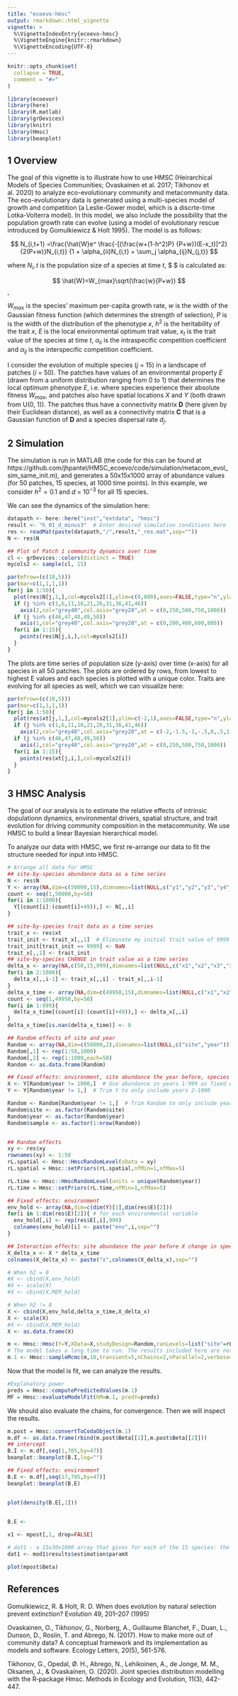 ```yaml
---
title: "ecoevo-hmsc"
output: rmarkdown::html_vignette
vignette: >
  %\VignetteIndexEntry{ecoevo-hmsc}
  %\VignetteEngine{knitr::rmarkdown}
  %\VignetteEncoding{UTF-8}
---
```


```r
knitr::opts_chunk$set(
  collapse = TRUE,
  comment = "#>"
)
```

```r
library(ecoevor)
library(here)
library(R.matlab)
library(grDevices)
library(knitr)
library(Hmsc)
library(beanplot)
```

## 1 Overview
The goal of this vignette is to illustrate how to use HMSC (Heirarchical Models of Species Communities; Ovaskainen et al. 2017; Tikhonov et al. 2020) to analyze eco-evolutionary community and metacommunity data. The eco-evolutionary data is generated using a multi-species model of growth and competition (a Leslie-Gower model, which is a discrte-time Lotka-Volterra model). In this model, we also include the possibility that the population growth rate can evolve (using a model of evolutionary rescue introduced by Gomulkiewicz & Holt 1995). The model is as follows:

$$ N_{i,t+1} =\frac{\hat{W}e^ \frac{-[(\frac{w+(1-h^2)P} {P+w})(E-x_t)]^2}{2(P+w)}N_{i,t}} {1 + \alpha_{ii}N_{i,t} + \sum_j \alpha_{ij}N_{j,t}} $$

where $N_i,t$ is the population size of a species at time *t*, $ \hat{W} $ is calculated as:

$$ \hat{W}=W_{max}\sqrt(\frac{w}{P+w}) $$,

$W_{max}$ is the species' maximum per-capita growth rate, *w* is the width of the Gaussian fitness function (which determines the strength of selection), *P* is is the width of the distribution of the phenotype *x*, $h^2$ is the heritability of the trait *x*, *E* is the local environmental optimum trait value, $x_t$ is the trait value of the species at time *t*, $\alpha_{ii}$ is the intraspecific competition coefficient and $\alpha_{ij}$ is the interspecific competition coefficient.

I consider the evolution of multiple species (*j* = 15) in a landscape of patches (*i* = 50). The patches have values of an environmental property *E* (drawn from a uniform distribution ranging from 0 to 1) that determines the local optimum phenotype *E*, i.e. where species experience their absolute fitness $W_{max}$, and patches also have spatial locations *X* and *Y* (both drawn from U(0, 1)). The patches thus have a connectivity matrix **D** (here given by their Euclidean distance), as well as a connectivity matrix **C** that is a Gaussian function of **D** and a species dispersal rate $d_j$.

## 2 Simulation
The simulation is run in MATLAB (the code for this can be found at https://github.com/jhpantel/HMSC_ecoevo/code/simulation/metacom_evol_sim_same_init.m), and generates a 50x15x1000 array of abundance values (for 50 patches, 15 species, at 1000 time points). In this example, we consider $h^2=0.1$ and *d* = $10^{-3}$ for all 15 species.

We can see the dynamics of the simulation here:

```r
datapath <- here::here("inst","extdata", "hmsc")
result <- "h_01_d_minus3"  # Enter desired simulation conditions here
res <- readMat(paste(datapath,"/",result,"_res.mat",sep=""))
N <- res$N

## Plot of Patch 1 community dynamics over time
cl <- grDevices::colors(distinct = TRUE)
mycols2 <- sample(cl, 15)

par(mfrow=(c(10,5)))
par(mar=c(1,1,1,1))
for(j in 1:50){
  plot(res$N[j,1,],col=mycols2[1],ylim=c(0,800),axes=FALSE,type="n",ylab=NA,xlab=NA,xaxs="i",yaxs="i")
  if (j %in% c(1,6,11,16,21,26,31,36,41,46))
    axis(2,col="grey40",col.axis="grey20",at = c(0,250,500,750,1000))
  if (j %in% c(46,47,48,49,50))
    axis(1,col="grey40",col.axis="grey20",at = c(0,200,400,600,800))
  for(i in 1:15){
    points(res$N[j,i,],col=mycols2[i])
  }
}
```

The plots are time series of population size (y-axis) over time (x-axis) for all species in all 50 patches. The plots are ordered by rows, from lowest to highest E values and each species is plotted with a unique color. Traits are evolving for all species as well, which we can visualize here:

```r
par(mfrow=(c(10,5)))
par(mar=c(1,1,1,1))
for(j in 1:50){
  plot(res$xt[j,1,],col=mycols2[1],ylim=c(-2,1),axes=FALSE,type="n",ylab=NA,xlab=NA,xaxs="i",yaxs="i")
  if (j %in% c(1,6,11,16,21,26,31,36,41,46))
    axis(2,col="grey40",col.axis="grey20",at = c(-2,-1.5,-1,-.5,0,.5,1))
  if (j %in% c(46,47,48,49,50))
    axis(1,col="grey40",col.axis="grey20",at = c(0,250,500,750,1000))
  for(i in 1:15){
    points(res$xt[j,i,],col=mycols2[i])
  }
}
```

## 3 HMSC Analysis
The goal of our analysis is to estimate the relative effects of intrinsic dopulationn dynamics, environmental drivers, spatial structure, and trait evolution for driving community composition in the metacommunity. We use HMSC to build a linear Bayesian hierarchical model.

To analyze our data with HMSC, we first re-arrange our data to fit the structure needed for input into HMSC.

```r
# Arrange all data for HMSC
## site-by-species abundance data as a time series
N <- res$N
Y <- array(NA,dim=c(50000,15),dimnames=list(NULL,c("y1","y2","y3","y4","y5","y6","y7","y8","y9","y10","y11","y12","y13","y14","y15")))
count <- seq(1,50000,by=50)
for(i in 1:1000){
  Y[(count[i]:(count[i]+49)),] <- N[,,i]
}

## site-by-species trait data as a time series
trait_x <- res$xt
trait_init <- trait_x[,,1]  # Eliminate my initial trait value of 9999 for absent species
trait_init[trait_init == 9999] <- NaN
trait_x[,,1] <- trait_init
## site-by-species CHANGE in trait value as a time series
delta_x <- array(NA,c(50,15,999),dimnames=list(NULL,c("x1","x2","x3","x4","x5","x6","x7","x8","x9","x10","x11","x12","x13","x14","x15"),NULL))
for(i in 2:1000){
  delta_x[,,i-1] <- trait_x[,,i] - trait_x[,,i-1]
}
delta_x_time <- array(NA,dim=c(49950,15),dimnames=list(NULL,c("x1","x2","x3","x4","x5","x6","x7","x8","x9","x10","x11","x12","x13","x14","x15")))
count <- seq(1,49950,by=50)
for(i in 1:999){
  delta_x_time[(count[i]:(count[i]+49)),] <- delta_x[,,i]
}
delta_x_time[is.nan(delta_x_time)] <- 0

## Random effects of site and year
Random <- array(NA,dim=c(50000,2),dimnames=list(NULL,c("site","year")))
Random[,1] <- rep(1:50,1000)
Random[,2] <- rep(1:1000,each=50)
Random <- as.data.frame(Random)

## Fixed effects: environment, site abundance the year before, species trait value the year before
X <- Y[Random$year != 1000,]  # Use abundance in years 1-999 as fixed effects - the abundance the year before each response variable (which will be for Years 2-1000).
Y <- Y[Random$year != 1,]  # Trim Y to only include years 2-1000

Random <- Random[Random$year != 1,]  # Trim Random to only include years 2-1000
Random$site <- as.factor(Random$site)
Random$year <- as.factor(Random$year)
Random$sample <- as.factor(1:nrow(Random))


## Random effects
xy <- res$xy
rownames(xy) <- 1:50
rL.spatial <- Hmsc::HmscRandomLevel(sData = xy)
rL.spatial = Hmsc::setPriors(rL.spatial,nfMin=1,nfMax=5)

rL.time <- Hmsc::HmscRandomLevel(units = unique(Random$year))
rL.time = Hmsc::setPriors(rL.time,nfMin=1,nfMax=5)

## Fixed effects: environment
env_hold <- array(NA,dim=c(dim(Y)[1],dim(res$E)[2]))
for(i in 1:dim(res$E)[2]){ # for each environmental variable
  env_hold[,i] <- rep(res$E[,i],999)
  colnames(env_hold)[i] <- paste("env",i,sep="")
}

## Interaction effects: site abundance the year before X change in species trait value
X_delta_x <- X * delta_x_time
colnames(X_delta_x) <- paste("x",colnames(X_delta_x),sep="")

# When h2 = 0
#X <- cbind(X,env_hold)
#X <- scale(X)
#X <- cbind(X,MEM_hold)

# When h2 != 0
X <- cbind(X,env_hold,delta_x_time,X_delta_x)
X <- scale(X)
#X <- cbind(X,MEM_hold)
X <- as.data.frame(X)

m <- Hmsc::Hmsc(Y=Y,XData=X,studyDesign=Random,ranLevels=list("site"=rL.spatial,"year"=rL.time),distr="normal")
# The model takes a long time to run. The results included here are not reliable, but demonstrate how the code works.
m.1 <- Hmsc::sampleMcmc(m,10,transient=5,nChains=2,nParallel=2,verbose=5)
```
Now that the model is fit, we can analyze the results.

```r
#Explanatory power
preds = Hmsc::computePredictedValues(m.1)
MF = Hmsc::evaluateModelFit(hM=m.1, predY=preds)
```

We should also evaluate the chains, for convergence. Then we will inspect the results.

```r
m.post = Hmsc::convertToCodaObject(m.1)
m.df <- as.data.frame(rbind(m.post$Beta[[1]],m.post$Beta[[2]]))
## intercept
B.I <- m.df[,seq(1,705,by=47)]
beanplot::beanplot(B.I,log="")

## Fixed effects: environment
B.E <- m.df[,seq(17,705,by=47)]
beanplot::beanplot(B.E)


plot(density(B.E[,1]))
  

B.E <- 

x1 <- mpost[,1, drop=FALSE]    

# dat1 - a 15x30x1000 array that gives for each of the 15 species: the intercept, y1-y15 (abundance of species 1-15 in previous year), environmental covariates, and MEM1-13 (spatial eigenvector map) across 1000 iterations. These are the species niches BETA.
dat1 <- mod1$results$estimation$paramX

plot(mpost$Beta)
```






## References

Gomulkiewicz, R. & Holt, R. D. When does evolution by natural selection prevent extinction? Evolution 49, 201–207 (1995)

Ovaskainen, O., Tikhonov, G., Norberg, A., Guillaume Blanchet, F., Duan, L., Dunson, D., Roslin, T. and Abrego, N. (2017). How to make more out of community data? A conceptual framework and its implementation as models and software. Ecology Letters, 20(5), 561-576.

Tikhonov, G., Opedal, Ø. H., Abrego, N., Lehikoinen, A., de Jonge, M. M., Oksanen, J., & Ovaskainen, O. (2020). Joint species distribution modelling with the R‐package Hmsc. Methods in Ecology and Evolution, 11(3), 442-447.
